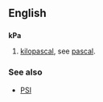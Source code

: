 ==English==

==={{Abbreviation}}===
'''kPa'''
# [[kilopascal]], see [[pascal]].

===See also===
*[[PSI]]